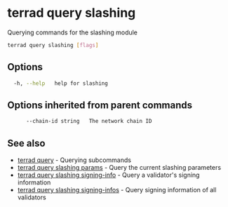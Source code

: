 # terrad query slashing

Querying commands for the slashing module

```sh Terrad
terrad query slashing [flags]
```

## Options

```sh Terrad
  -h, --help   help for slashing
```

## Options inherited from parent commands

```sh Terrad
      --chain-id string   The network chain ID
```

## See also

* [terrad query](terrad_query.mdx)	 - Querying subcommands
* [terrad query slashing params](terrad_query_slashing_params.mdx)	 - Query the current slashing parameters
* [terrad query slashing signing-info](terrad_query_slashing_signing-info.mdx)	 - Query a validator's signing information
* [terrad query slashing signing-infos](terrad_query_slashing_signing-infos.mdx)	 - Query signing information of all validators


